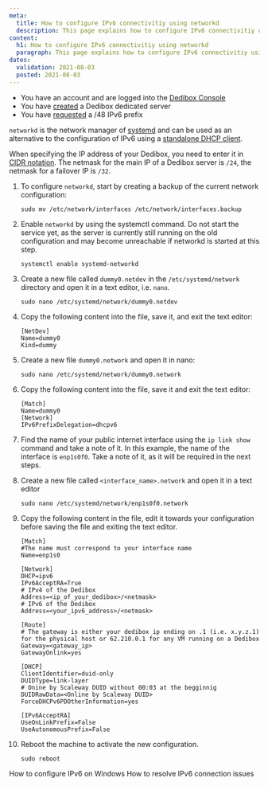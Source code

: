 ```yaml
---
meta:
  title: How to configure IPv6 connectivitiy using networkd
  description: This page explains how to configure IPv6 connectivitiy using networkd.
content:
  h1: How to configure IPv6 connectivitiy using networkd
  paragraph: This page explains how to configure IPv6 connectivitiy using networkd.
dates:
  validation: 2021-08-03
  posted: 2021-08-03
---
```


<Message type="requirement">

  - You have an account and are logged into the [Dedibox Console](https://console.online.net)
  - You have [created](/dedibox/dedicated-servers/how-to/order-a-server) a Dedibox dedicated server
  - You have [requested](/dedibox-network/ipv6/how-to/request-prefix) a /48 IPv6 prefix

</Message>


`networkd` is the network manager of [systemd](https://en.wikipedia.org/wiki/Systemd) and can be used as an alternative to the configuration of IPv6 using a [standalone DHCP client](/dedibox-network/ipv6/how-to/configure-ipv6-linux).

<Message type="tip">

When specifying the IP address of your Dedibox, you need to enter it in [CIDR notation](https://en.wikipedia.org/wiki/Classless_Inter-Domain_Routing). The netmask for the main IP of a Dedibox server is `/24`, the netmask for a failover IP is `/32`.

</Message>

1. To configure `networkd`, start by creating a backup of the current network configuration:

    ```
    sudo mv /etc/network/interfaces /etc/network/interfaces.backup
    ```

2. Enable `networkd` by using the systemctl command. Do not start the service yet, as the server is currently still running on the old configuration and may become unreachable if networkd is started at this step.

    ```
    systemctl enable systemd-networkd
    ```

3. Create a new file called `dummy0.netdev` in the `/etc/systemd/network` directory and open it in a text editor, i.e. `nano`.

    ```
    sudo nano /etc/systemd/network/dummy0.netdev
    ```

4. Copy the following content into the file, save it, and exit the text editor:

    ```
    [NetDev]
    Name=dummy0
    Kind=dummy
    ```

5. Create a new file `dummy0.network` and open it in nano:

    ```
    sudo nano /etc/systemd/network/dummy0.network
    ```

6. Copy the following content into the file, save it and exit the text editor:

    ```
    [Match]
    Name=dummy0
    [Network]
    IPv6PrefixDelegation=dhcpv6
    ```

7. Find the name of your public internet interface using the `ip link show` command and take a note of it. In this example, the name of the interface is `enp1s0f0`. Take a note of it, as it will be required in the next steps.

8. Create a new file called `<interface_name>.network` and open it in a text editor

    ```
    sudo nano /etc/systemd/network/enp1s0f0.network
    ```

9. Copy the following content in the file, edit it towards your configuration before saving the file and exiting the text editor.

    ```
    [Match]
    #The name must correspond to your interface name
    Name=enp1s0
    
    [Network]
    DHCP=ipv6
    IPv6AcceptRA=True
    # IPv4 of the Dedibox
    Address=<ip_of_your_dedibox>/<netmask>
    # IPv6 of the Dedibox
    Address=<your_ipv6_address>/<netmask>

    [Route]
    # The gateway is either your dedibox ip ending on .1 (i.e. x.y.z.1) for the physical host or 62.210.0.1 for any VM running on a Dedibox
    Gateway=<gateway_ip>
    GatewayOnlink=yes

    [DHCP]
    ClientIdentifier=duid-only
    DUIDType=link-layer
    # Onine by Scaleway DUID without 00:03 at the begginnig
    DUIDRawData=<Online by Scaleway DUID>
    ForceDHCPv6PDOtherInformation=yes

    [IPv6AcceptRA]
    UseOnLinkPrefix=False
    UseAutonomousPrefix=False
    ```

10. Reboot the machine to activate the new configuration.

    ```
    sudo reboot
    ```

<Navigation title="See Also">
  <PreviousButton to="/dedibox-network/ipv6/how-to/configure-ipv6-windows/">How to configure IPv6 on Windows</PreviousButton>
  <NextButton to="/dedibox-network/ipv6/how-to/debug-ipv6/">How to resolve IPv6 connection issues</NextButton>
</Navigation>
